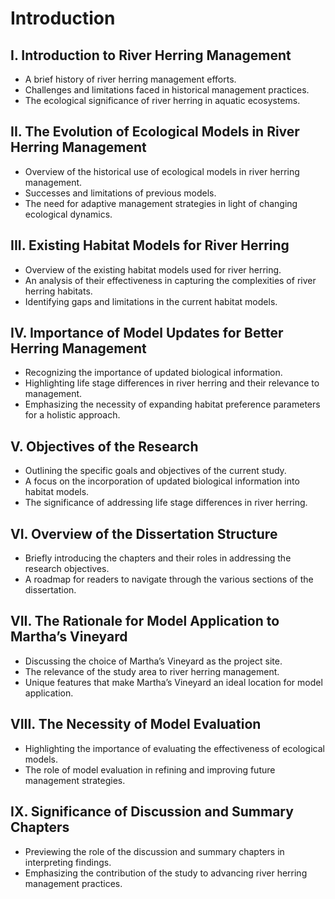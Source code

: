 # Introduction

## I. Introduction to River Herring Management
   - A brief history of river herring management efforts.
   - Challenges and limitations faced in historical management practices.
   - The ecological significance of river herring in aquatic ecosystems.

## II. The Evolution of Ecological Models in River Herring Management
   - Overview of the historical use of ecological models in river herring management.
   - Successes and limitations of previous models.
   - The need for adaptive management strategies in light of changing ecological dynamics.

## III. Existing Habitat Models for River Herring
   - Overview of the existing habitat models used for river herring.
   - An analysis of their effectiveness in capturing the complexities of river herring habitats.
   - Identifying gaps and limitations in the current habitat models.

## IV. Importance of Model Updates for Better Herring Management
   - Recognizing the importance of updated biological information.
   - Highlighting life stage differences in river herring and their relevance to management.
   - Emphasizing the necessity of expanding habitat preference parameters for a holistic approach.

## V. Objectives of the Research
   - Outlining the specific goals and objectives of the current study.
   - A focus on the incorporation of updated biological information into habitat models.
   - The significance of addressing life stage differences in river herring.

## VI. Overview of the Dissertation Structure
   - Briefly introducing the chapters and their roles in addressing the research objectives.
   - A roadmap for readers to navigate through the various sections of the dissertation.

## VII. The Rationale for Model Application to Martha's Vineyard
   - Discussing the choice of Martha's Vineyard as the project site.
   - The relevance of the study area to river herring management.
   - Unique features that make Martha's Vineyard an ideal location for model application.

## VIII. The Necessity of Model Evaluation
   - Highlighting the importance of evaluating the effectiveness of ecological models.
   - The role of model evaluation in refining and improving future management strategies.

## IX. Significance of Discussion and Summary Chapters
   - Previewing the role of the discussion and summary chapters in interpreting findings.
   - Emphasizing the contribution of the study to advancing river herring management practices.
